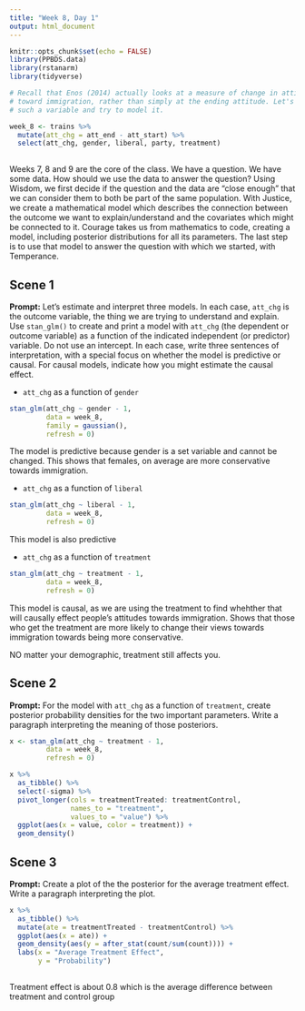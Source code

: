 ```yaml
---
title: "Week 8, Day 1"
output: html_document
---
```


```r
knitr::opts_chunk$set(echo = FALSE)
library(PPBDS.data)
library(rstanarm)
library(tidyverse)

# Recall that Enos (2014) actually looks at a measure of change in attitude
# toward immigration, rather than simply at the ending attitude. Let's create
# such a variable and try to model it.

week_8 <- trains %>% 
  mutate(att_chg = att_end - att_start) %>% 
  select(att_chg, gender, liberal, party, treatment)
  
```

Weeks 7, 8 and 9 are the core of the class. We have a question. We have some data. How should we use the data to answer the question? Using Wisdom, we first decide if the question and the data are "close enough" that we can consider them to both be part of the same population. With Justice, we create a mathematical model which describes the connection between the outcome we want to explain/understand and the covariates which might be connected to it. Courage takes us from mathematics to code, creating a model, including posterior distributions for all its parameters. The last step is to use that model to answer the question with which we started, with Temperance.




## Scene 1

**Prompt:** Let's estimate and interpret three models. In each case, `att_chg` is the outcome variable, the thing we are trying to understand and explain. Use `stan_glm()` to create and print a model with `att_chg` (the dependent or outcome variable) as a function of the indicated independent (or predictor) variable. Do not use an intercept. In each case, write three sentences of interpretation, with a special focus on whether the model is predictive or causal. For causal models, indicate how you might estimate the causal effect.

* `att_chg` as a function of `gender`
```r
stan_glm(att_chg ~ gender - 1,
         data = week_8,
         family = gaussian(),
         refresh = 0)
```
The model is predictive because gender is a set variable and cannot be changed. This shows that females, on average are more conservative towards immigration.


* `att_chg` as a function of `liberal`
```r
stan_glm(att_chg ~ liberal - 1,
         data = week_8,
         refresh = 0)
```

This model is also predictive

* `att_chg` as a function of `treatment`

```r
stan_glm(att_chg ~ treatment - 1,
         data = week_8,
         refresh = 0)
```

This model is causal, as we are using the treatment to find whehther that will causally effect people's attitudes towards immigration. Shows that those who get the treatment are more likely to change their views towards immigration towards being more conservative.

NO matter your demographic, treatment still affects you.

## Scene 2

**Prompt:** For the model with `att_chg` as a function of `treatment`, create posterior probability densities for the two important parameters. Write a paragraph interpreting the meaning of those posteriors. 

```r
x <- stan_glm(att_chg ~ treatment - 1,
         data = week_8,
         refresh = 0)

x %>%
  as_tibble() %>%
  select(-sigma) %>%
  pivot_longer(cols = treatmentTreated: treatmentControl,
               names_to = "treatment",
               values_to = "value") %>%
  ggplot(aes(x = value, color = treatment)) +
  geom_density()

```



## Scene 3

**Prompt:** Create a plot of the the posterior for the average treatment effect. Write a paragraph interpreting the plot.

```r
x %>%
  as_tibble() %>%
  mutate(ate = treatmentTreated - treatmentControl) %>%
  ggplot(aes(x = ate)) +
  geom_density(aes(y = after_stat(count/sum(count)))) +
  labs(x = "Average Treatment Effect",
       y = "Probability")
  

```
Treatment effect is about 0.8 which is the average difference between treatment and control group

